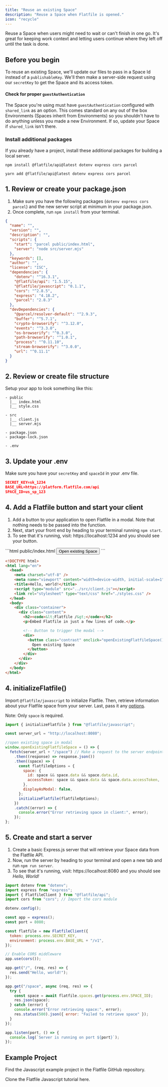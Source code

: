 ```yaml
---
title: "Reuse an existing Space"
description: "Reuse a Space when Flatfile is opened."
icon: "recycle"
---
```


Reuse a Space when users might need to wait or can't finish in one go. It's great for keeping work context and letting users continue where they left off until the task is done.

## Before you begin

To reuse an existing Space, we'll update our files to pass in a Space Id instead of a `publishableKey`. We'll then make a server-side request using our `secretKey` to get the Space and its access token.

<Snippet file="shared/sk_needed.mdx" />

#### Check for proper `guestAuthentication`

The Space you're using must have `guestAuthentication` configured with `shared_link` as an
option. This comes standard on any out of the box Environments (Spaces inherit from Environments) so you shouldn't have to do anything unless you made a new Environment. If so, update your Space if `shared_link` isn't there.

### Install additional packages

If you already have a project, install these additional packages for building a local server.

<CodeGroup>

```npm npm
npm install @flatfile/api@latest dotenv express cors parcel
```

```yarn yarn
yarn add @flatfile/api@latest dotenv express cors parcel
```

</CodeGroup>

## 1. Review or create your package.json

1. Make sure you have the following packages (`dotenv express cors parcel`) and the new server script at minimum in your package.json.
2. Once complete, run `npm install` from your terminal.

```json package.json
{
  "name": "",
  "version": "",
  "description": "",
  "scripts": {
    "start": "parcel public/index.html",
    "server": "node src/server.mjs"
  },
  "keywords": [],
  "author": "",
  "license": "ISC",
  "dependencies": {
    "dotenv": "^16.3.1",
    "@flatfile/api": "1.5.15",
    "@flatfile/javascript": "0.1.1",
    "cors": "^2.8.5",
    "express": "4.18.2",
    "parcel": "2.8.3"
  },
  "devDependencies": {
    "@parcel/resolver-default": "^2.9.3",
    "buffer": "^5.7.1",
    "crypto-browserify": "^3.12.0",
    "events": "^3.3.0",
    "os-browserify": "^0.3.0",
    "path-browserify": "^1.0.1",
    "process": "^0.11.10",
    "stream-browserify": "^3.0.0",
    "url": "^0.11.1"
  }
}
```

## 2. Review or create file structure

Setup your app to look something like this:

```
- public
  |__ index.html
  |__ style.css

- src
  |__ client.js
  |__ server.mjs

- package.json
- package-lock.json

- .env
```

## 3. Update your .env

Make sure you have your `secretKey` and `spaceId` in your .env file.

```json .env
SECRET_KEY=sk_1234
BASE_URL=https://platform.flatfile.com/api
SPACE_ID=us_sp_123
```

## 4. Add a Flatfile button and start your client

1. Add a button to your application to open Flatfile in a modal. Note that nothing needs to be passed into the function.
2. Next, start your front end by heading to your terminal running `npm start`.
3. To see that it's running, visit: https://localhost:1234 and you should see your button.

<CodeGroup>
```html public/index.html
<button class="contrast" onclick="openFlatfile()">Open existing Space</button>
```

```html public/index.html (full page)
<!DOCTYPE html>
<html lang="en">
  <head>
    <meta charset="utf-8" />
    <meta name="viewport" content="width=device-width, initial-scale=1" />
    <title>Hello, world!</title>
    <script type="module" src="../src/client.js"></script>
    <link rel="stylesheet" type="text/css" href="./styles.css" />
  </head>
  <body>
    <div class="container">
      <div class="content">
        <h2><code>&lt;Flatfile /&gt;</code></h2>
        <p>Embed Flatfile in just a few lines of code.</p>

        <!-- Button to trigger the modal -->
        <div>
          <button class="contrast" onclick="openExistingFlatfileSpace()">
            Open existing Space
          </button>
        </div>
      </div>
    </div>
  </body>
</html>
```

</CodeGroup>

## 4. initializeFlatfile()

Import `@flatfile/javascript` to initialize Flatfile. Then, retrieve information about your Flatfile space from your server. Last, pass it any [options](../overview#shared-properties).

<Note>Note: Only `space` is required.</Note>

```js src/client.js
import { initializeFlatfile } from "@flatfile/javascript";

const server_url = "http://localhost:8080";

//open existing space in modal
window.openExistingFlatfileSpace = () => {
  fetch(server_url + "/space") // Make a request to the server endpoint
    .then((response) => response.json())
    .then((space) => {
      const flatfileOptions = {
        space: {
          id: space && space.data && space.data.id,
          accessToken: space && space.data && space.data.accessToken,
        },
        displayAsModal: false,
      };
      initializeFlatfile(flatfileOptions);
    })
    .catch((error) => {
      console.error("Error retrieving space in client:", error);
    });
};
```

## 5. Create and start a server

1. Create a basic Express.js server that will retrieve your Space data from the Flatfile API.
2. Now, run the server by heading to your terminal and open a new tab and run `npm run server`.
3. To see that it's running, visit: https://localhost:8080 and you should see _Hello, World!_

```js src/server.mjs
import dotenv from "dotenv";
import express from "express";
import { FlatfileClient } from "@flatfile/api";
import cors from "cors"; // Import the cors module

dotenv.config();

const app = express();
const port = 8080;

const flatfile = new FlatfileClient({
  token: process.env.SECRET_KEY,
  environment: process.env.BASE_URL + "/v1",
});

// Enable CORS middleware
app.use(cors());

app.get("/", (req, res) => {
  res.send("Hello, world!");
});

app.get("/space", async (req, res) => {
  try {
    const space = await flatfile.spaces.get(process.env.SPACE_ID);
    res.json(space);
  } catch (error) {
    console.error("Error retrieving space:", error);
    res.status(500).json({ error: "Failed to retrieve space" });
  }
});

app.listen(port, () => {
  console.log(`Server is running on port ${port}`);
});
```

## Example Project

Find the Javascript example project in the Flatfile GitHub repository.

<CardGroup cols={2}>
  <Card
    title="create-flatfile-javascript"
    icon="js"
    href="https://github.com/FlatFilers/create-flatfile-javascript"
  >
    Clone the Flatfile Javascript tutorial here.
  </Card>
</CardGroup>

##
